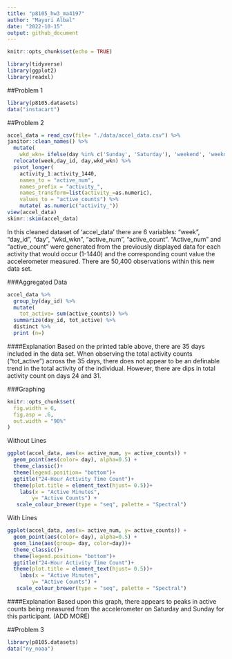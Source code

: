 ```yaml
---
title: "p8105_hw3_ma4197"
author: "Mayuri Albal"
date: "2022-10-15"
output: github_document
---
```


```r
knitr::opts_chunk$set(echo = TRUE)
```

```r
library(tidyverse)
library(ggplot2)
library(readxl)
```

##Problem 1
```r
library(p8105.datasets)
data("instacart")
```


##Problem 2

```r
accel_data = read_csv(file= "./data/accel_data.csv") %>%
janitor::clean_names() %>%
  mutate(
    wkd_wkn= ifelse(day %in% c('Sunday', 'Saturday'), 'weekend', 'weekday')) %>% 
  relocate(week,day_id, day,wkd_wkn) %>%
  pivot_longer(
    activity_1:activity_1440,
    names_to = "active_num",
    names_prefix = "activity_",
    names_transform=list(activity_=as.numeric),
    values_to = "active_counts") %>% 
    mutate( as.numeric("activity_"))
view(accel_data)
skimr::skim(accel_data)
```
In this cleaned dataset of 'accel_data' there are 6 variables: "week", "day_id", "day",
"wkd_wkn", "active_num", "active_count". "Active_num" and "active_count" were generated
from the previously displayed data for each activity that would occur (1-1440) and the 
corresponding count value the accelerometer measured. There are 50,400 observations within
this new data set.


###Aggregated Data
```r
accel_data %>% 
  group_by(day_id) %>% 
  mutate(
    tot_active= sum(active_counts)) %>% 
  summarize(day_id, tot_active) %>% 
  distinct %>% 
  print (n=)
```

####Explanation
Based on the printed table above, there are 35 days included in the data set. When observing
the total activity counts ("tot_active") across the 35 days, there does not appear to be
an definable trend in the total activity of the individual. However, there are dips in total
activity count on days 24 and 31.

###Graphing

```r
knitr::opts_chunk$set(
  fig.width = 6,
  fig.asp = .6,
  out.width = "90%"
)
```

Without Lines
```r
ggplot(accel_data, aes(x= active_num, y= active_counts)) +
  geom_point(aes(color= day), alpha=0.5) +
  theme_classic()+ 
  theme(legend.position= "bottom")+
  ggtitle("24-Hour Activity Time Count")+
  theme(plot.title = element_text(hjust= 0.5))+
    labs(x = "Active Minutes",
        y= "Active Counts") +
   scale_colour_brewer(type = "seq", palette = "Spectral")
```
With Lines

```r
ggplot(accel_data, aes(x= active_num, y= active_counts)) +
  geom_point(aes(color= day), alpha=0.5) +
  geom_line(aes(group= day, color=day))+
  theme_classic()+ 
  theme(legend.position= "bottom")+
  ggtitle("24-Hour Activity Time Count")+
  theme(plot.title = element_text(hjust= 0.5))+
    labs(x = "Active Minutes",
        y= "Active Counts") +
   scale_colour_brewer(type = "seq", palette = "Spectral")
```


####Explanation
Based upon this graph, there appears to peaks in active counts being measured from the
accelerometer on Saturday and Sunday for this participant. (ADD MORE)

##Problem 3

```r
library(p8105.datasets)
data("ny_noaa")
```

